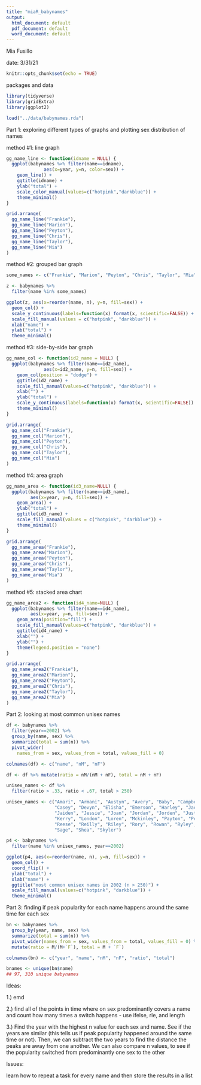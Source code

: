 ```yaml
---
title: "miaR_babynames"
output:
  html_document: default
  pdf_document: default
  word_document: default
---
```

Mia Fusillo


date: 3/31/21
```r
knitr::opts_chunk$set(echo = TRUE)
```

packages and data

```r
library(tidyverse)
library(gridExtra)
library(ggplot2)

load("../data/babynames.rda")
```

Part 1: exploring different types of graphs and plotting sex distribution of names

method #1: line graph

```r
gg_name_line <- function(idname = NULL) {
  ggplot(babynames %>% filter(name==idname),
              aes(x=year, y=n, color=sex)) +
    geom_line() +
    ggtitle(idname) +
    ylab("total") +
    scale_color_manual(values=c("hotpink","darkblue")) +
    theme_minimal()
}

grid.arrange(
  gg_name_line("Frankie"),
  gg_name_line("Marion"),
  gg_name_line("Peyton"),
  gg_name_line("Chris"),
  gg_name_line("Taylor"),
  gg_name_line("Mia")
)
```

method #2: grouped bar graph

```r
some_names <- c("Frankie", "Marion", "Peyton", "Chris", "Taylor", "Mia")

z <- babynames %>%
  filter(name %in% some_names)

ggplot(z, aes(x=reorder(name, n), y=n, fill=sex)) + 
  geom_col() +
  scale_y_continuous(labels=function(x) format(x, scientific=FALSE)) +
  scale_fill_manual(values = c("hotpink", "darkblue")) +
  xlab("name") +
  ylab("total") +
  theme_minimal()
```

method #3: side-by-side bar graph

```r
gg_name_col <- function(id2_name = NULL) {
  ggplot(babynames %>% filter(name==id2_name),
              aes(x=id2_name, y=n, fill=sex)) +
    geom_col(position = "dodge") +
    ggtitle(id2_name) +
    scale_fill_manual(values=c("hotpink", "darkblue")) +
    xlab("") +
    ylab("total") +
    scale_y_continuous(labels=function(x) format(x, scientific=FALSE)) +
    theme_minimal()
}

grid.arrange(
  gg_name_col("Frankie"),
  gg_name_col("Marion"),
  gg_name_col("Peyton"),
  gg_name_col("Chris"),
  gg_name_col("Taylor"),
  gg_name_col("Mia")
)
```

method #4: area graph

```r
gg_name_area <- function(id3_name=NULL) {
  ggplot(babynames %>% filter(name==id3_name),
         aes(x=year, y=n, fill=sex)) +
    geom_area() +
    ylab("total") +
    ggtitle(id3_name) +
    scale_fill_manual(values = c("hotpink", "darkblue")) +
    theme_minimal()
}

grid.arrange(
  gg_name_area("Frankie"),
  gg_name_area("Marion"),
  gg_name_area("Peyton"),
  gg_name_area("Chris"),
  gg_name_area("Taylor"),
  gg_name_area("Mia")
)
```

method #5: stacked area chart

```r
gg_name_area2 <- function(id4_name=NULL) {
  ggplot(babynames %>% filter(name==id4_name),
         aes(x=year, y=n, fill=sex)) +
    geom_area(position="fill") +
    scale_fill_manual(values=c("hotpink", "darkblue")) +
    ggtitle(id4_name) +
    xlab("") +
    ylab("") +
    theme(legend.position = "none")
}

grid.arrange(
  gg_name_area2("Frankie"),
  gg_name_area2("Marion"),
  gg_name_area2("Peyton"),
  gg_name_area2("Chris"),
  gg_name_area2("Taylor"),
  gg_name_area2("Mia")
)
```

Part 2: looking at most common unisex names

```r
df <- babynames %>%
  filter(year==2002) %>%
  group_by(name, sex) %>%
  summarize(total = sum(n)) %>%
  pivot_wider(
    names_from = sex, values_from = total, values_fill = 0)

colnames(df) <- c("name", "nM", "nF")

df <- df %>% mutate(ratio = nM/(nM + nF), total = nM + nF)

unisex_names <- df %>%
  filter(ratio > .33, ratio < .67, total > 250)

unisex_names <- c("Amari", "Armani", "Austyn", "Avery", "Baby", "Campbell",
                  "Casey", "Devyn", "Elisha", "Emerson", "Harley", "Jackie",
                  "Jaiden", "Jessie", "Joan", "Jordan", "Jorden", "Justice",
                  "Kerry", "London", "Loren", "Mckinley", "Payton", "Peyton",
                  "Reese", "Reilly", "Riley", "Rory", "Rowan", "Ryley",
                  "Sage", "Shea", "Skyler")

p4 <- babynames %>%
  filter(name %in% unisex_names, year==2002)

ggplot(p4, aes(x=reorder(name, n), y=n, fill=sex)) +
  geom_col() +
  coord_flip() +
  ylab("total") +
  xlab("name") +
  ggtitle("most common unisex names in 2002 (n > 250)") +
  scale_fill_manual(values=c("hotpink", "darkblue")) +
  theme_minimal()
```


Part 3: finding if peak popularity for each name happens around the same time for each sex

```r
bn <- babynames %>%
  group_by(year, name, sex) %>%
  summarize(total = sum(n)) %>%
  pivot_wider(names_from = sex, values_from = total, values_fill = 0) %>%
  mutate(ratio = M/(M+`F`), total = M + `F`)

colnames(bn) <- c("year", "name", "nM", "nF", "ratio", "total")

bnames <- unique(bn$name)
## 97, 310 unique babynames
```

Ideas:

1.) emd

2.) find all of the points in time where on sex predominantly covers a name and count how many times a switch happens
- use ifelse, rle, and length

3.) Find the year with the highest n value for each sex and name. See if the years are similar (this tells us if peak popularity happened around the same time or not). Then, we can subtract the two years to find the distance the peaks are away from one another. We can also compare n values, to see if the popularity switched from predominantly one sex to the other


Issues:

learn how to repeat a task for every name and then store the results in a list








